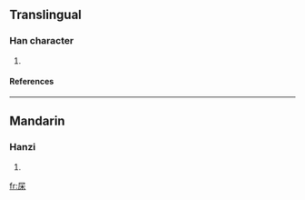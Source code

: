 ==Translingual==
===Han character===
{{Han char|rn=75|rad=木|as=03|sn=7|four=|canj=尸木 (SD)}}
# {{defn|Han|sort=木03}}
====References====
{{Han ref|kx=0512.040|dkj=14472|dj=0897.070|hdz=21162.020|uh=6758|ud=26456}}

----
==Mandarin==
===Hanzi===
{{cmn-hanzi|pin=[[chì]] (chi4)|wg=ch'ih<sup>4</sup>}}
# {{defn|Mandarin}}

[[fr:杘]]